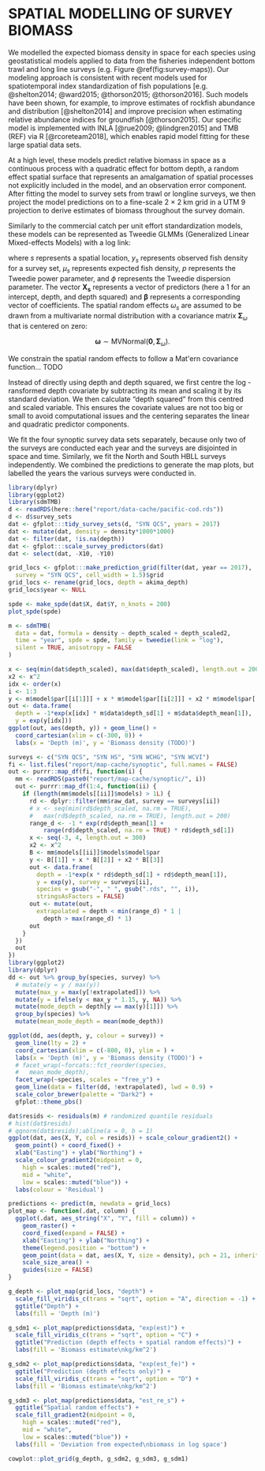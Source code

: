 # SPATIAL MODELLING OF SURVEY BIOMASS {#sec:spatial-modeling}

We modelled the expected biomass density in space for each species using geostatistical models applied to data from the fisheries independent bottom trawl and long line surveys (e.g. Figure \@ref(fig:survey-maps)). Our modeling approach is consistent with recent models used for spatiotemporal index standardization of fish populations [e.g. @shelton2014; @ward2015; @thorson2015; @thorson2016]. Such models have been shown, for example, to improve estimates of rockfish abundance and distribution [@shelton2014] and improve precision when estimating relative abundance indices for groundfish [@thorson2015]. Our specific model is implemented with INLA [@rue2009; @lindgren2015] and TMB (REF) via R [@rcoreteam2018], which enables rapid model fitting for these large spatial data sets.

At a high level, these models predict relative biomass in space as a continuous process with a quadratic effect for bottom depth, a random effect spatial surface that represents an amalgamation of spatial processes not explicitly included in the model, and an observation error component. After fitting the model to survey sets from trawl or longline surveys, we then project the model predictions on to a fine-scale 2 $\times$ 2 km grid in a UTM 9 projection to derive estimates of biomass throughout the survey domain.

Similarly to the commercial catch per unit effort standardization models, these models can be represented as Tweedie GLMMs (Generalized Linear Mixed-effects Models) with a log link:

\begin{align}
  y_s &\sim \mathrm{Tweedie}(\mu_s, p, \phi), \quad 1 < p < 2,\\
  \mu_s &= \exp \left( \bm{X}_s \bm{\beta} + \omega_s \right),
\end{align}

where $s$ represents a spatial location, $y_s$ represents observed fish density for a survey set, $\mu_s$ represents expected fish density, $p$ represents the Tweedie power parameter, and $\phi$ represents the Tweedie dispersion parameter. The vector $\bm{X_s}$ represents a vector of predictors (here a 1 for an intercept, depth, and depth squared) and $\bm{\beta}$ represents a corresponding vector of coefficients. The spatial random effects $\omega_s$ are assumed to be drawn from a multivariate normal distribution with a covariance matrix $\bm{\Sigma}_\omega$ that is centered on zero:

$$\bm{\omega} \sim \mathrm{MVNormal} \left( \bm{0}, \bm{\Sigma}_\omega \right).$$

We constrain the spatial random effects to follow a Mat\'ern covariance function... TODO


<!-- The Mat\'ern function describes the covariance between spatial locations $s_j$ and $s_k$ as: -->

<!-- $$\Phi\left( s_j,s_k \right) = \tau^2/\Gamma(\nu)2^{\nu - 1} -->
<!--     (\kappa d_{jk})^\nu K_\nu \left( \kappa d_{jk} \right),$$ -->

<!-- where $\tau^2$ represents the spatial variance, $\Gamma$ represents the Gamma function, $K_\nu$ represents the Bessel function, $d_{jk}$ represents the Euclidean distance between locations $s_j$ and $s_k$, and $\kappa$ represents a scaling parameter that is estimated.  -->

<!-- The parameter $\nu$ controls the smoothness of the covariance function. We set $\nu = 3/2$, as is commonly done when fitting similar spatial models [e.g. @ward2015; @thorson2015; @ono2016; @shelton2018], which lets the covariance function be more flexible than an exponential covariance function but still be differentiable [@rasmussen2004]. -->

Instead of directly using depth and depth squared, we first centre the log -ransformed depth covariate by subtracting its mean and scaling it by its standard deviation. We then calculate "depth squared" from this centred and scaled variable. This ensures the covariate values are not too big or small to avoid computational issues and the centering separates the linear and quadratic predictor components.

We fit the four synoptic survey data sets separately, because only two of the
surveys are conducted each year and the surveys are disjointed in space and
time. Similarly, we fit the North and South HBLL surveys independently. We combined the predictions to generate the map plots, but labelled the
years the various surveys were conducted in.

```r
library(dplyr)
library(ggplot2)
library(sdmTMB)
d <- readRDS(here::here("report/data-cache/pacific-cod.rds"))
d <- d$survey_sets
dat <- gfplot:::tidy_survey_sets(d, "SYN QCS", years = 2017)
dat <- mutate(dat, density = density*1000*1000)
dat <- filter(dat, !is.na(depth))
dat <- gfplot:::scale_survey_predictors(dat)
dat <- select(dat, -X10, -Y10)

grid_locs <- gfplot:::make_prediction_grid(filter(dat, year == 2017),
  survey = "SYN QCS", cell_width = 1.5)$grid
grid_locs <- rename(grid_locs, depth = akima_depth)
grid_locs$year <- NULL
```

```r
spde <- make_spde(dat$X, dat$Y, n_knots = 200)
plot_spde(spde)
```

```r
m <- sdmTMB(
  data = dat, formula = density ~ depth_scaled + depth_scaled2,
  time = "year", spde = spde, family = tweedie(link = "log"),
  silent = TRUE, anisotropy = FALSE
)
```

```r
x <- seq(min(dat$depth_scaled), max(dat$depth_scaled), length.out = 200)
x2 <- x^2
idx <- order(x)
i <- 1:3
y <- m$model$par[[i[1]]] + x * m$model$par[[i[2]]] + x2 * m$model$par[[i[3]]]
out <- data.frame(
  depth = -1*exp(x[idx] * m$data$depth_sd[1] + m$data$depth_mean[1]), 
  y = exp(y[idx]))
ggplot(out, aes(depth, y)) + geom_line() +
  coord_cartesian(xlim = c(-300, 0)) +
  labs(x = 'Depth (m)', y = 'Biomass density (TODO)')
```

```r
surveys <- c("SYN QCS", "SYN HS", "SYN WCHG", "SYN WCVI")
fi <- list.files("report/map-cache/synoptic", full.names = FALSE)
out <- purrr::map_df(fi, function(i) {
  mm <- readRDS(paste0("report/map-cache/synoptic/", i))
  out <- purrr::map_df(1:4, function(ii) {
    if (length(mm$models[[ii]]$models) > 1L) {
      rd <- dplyr::filter(mm$raw_dat, survey == surveys[ii])
      # x <- seq(min(rd$depth_scaled, na.rm = TRUE), 
      #   max(rd$depth_scaled, na.rm = TRUE), length.out = 200)
      range_d <- -1 * exp(rd$depth_mean[1] + 
          range(rd$depth_scaled, na.rm = TRUE) * rd$depth_sd[1])
      x <- seq(-3, 4, length.out = 300)
      x2 <- x^2
      B <- mm$models[[ii]]$models$model$par
      y <- B[[1]] + x * B[[2]] + x2 * B[[3]]
      out <- data.frame(
        depth = -1*exp(x * rd$depth_sd[1] + rd$depth_mean[1]), 
        y = exp(y), survey = surveys[ii], 
        species = gsub("-", " ", gsub(".rds", "", i)),
        stringsAsFactors = FALSE)
      out <- mutate(out, 
        extrapolated = depth < min(range_d) * 1 | 
          depth > max(range_d) * 1)
      out
    }
  })
  out
})
library(ggplot2)
library(dplyr)
dd <- out %>% group_by(species, survey) %>% 
  # mutate(y = y / max(y))
  mutate(max_y = max(y[!extrapolated])) %>% 
  mutate(y = ifelse(y < max_y * 1.15, y, NA)) %>% 
  mutate(mode_depth = depth[y == max(y)[1]]) %>% 
  group_by(species) %>%
  mutate(mean_mode_depth = mean(mode_depth))

ggplot(dd, aes(depth, y, colour = survey)) + 
  geom_line(lty = 2) +
  coord_cartesian(xlim = c(-800, 0), ylim = ) +
  labs(x = 'Depth (m)', y = 'Biomass density (TODO)') +
  # facet_wrap(~forcats::fct_reorder(species, 
  #   mean_mode_depth), 
  facet_wrap(~species, scales = "free_y") +
  geom_line(data = filter(dd, !extrapolated), lwd = 0.9) +
  scale_color_brewer(palette = "Dark2") +
  gfplot::theme_pbs()
```


```r
dat$resids <- residuals(m) # randomized quantile residuals
# hist(dat$resids)
# qqnorm(dat$resids);abline(a = 0, b = 1)
ggplot(dat, aes(X, Y, col = resids)) + scale_colour_gradient2() +
  geom_point() + coord_fixed() +
  xlab("Easting") + ylab("Northing") +
  scale_colour_gradient2(midpoint = 0,
    high = scales::muted("red"),
    mid = "white",
    low = scales::muted("blue")) +
  labs(colour = 'Residual')
```

```r
predictions <- predict(m, newdata = grid_locs)
plot_map <- function(.dat, column) {
  ggplot(.dat, aes_string("X", "Y", fill = column)) +
    geom_raster() +
    coord_fixed(expand = FALSE) +
    xlab("Easting") + ylab("Northing") +
    theme(legend.position = "bottom") +
    geom_point(data = dat, aes(X, Y, size = density), pch = 21, inherit.aes = FALSE) +
    scale_size_area() +
    guides(size = FALSE)
}
```

```r
g_depth <- plot_map(grid_locs, "depth") +
  scale_fill_viridis_c(trans = "sqrt", option = "A", direction = -1) +
  ggtitle("Depth") +
  labs(fill = 'Depth (m)')
```

```r
g_sdm1 <- plot_map(predictions$data, "exp(est)") +
  scale_fill_viridis_c(trans = "sqrt", option = "C") +
  ggtitle("Prediction (depth effects + spatial random effects)") +
  labs(fill = 'Biomass estimate\nkg/km^2')
```

```r
g_sdm2 <- plot_map(predictions$data, "exp(est_fe)") +
  ggtitle("Prediction (depth effects only)") +
  scale_fill_viridis_c(trans = "sqrt", option = "D") +
  labs(fill = 'Biomass estimate\nkg/km^2')
```

```r
g_sdm3 <- plot_map(predictions$data, "est_re_s") +
  ggtitle("Spatial random effects") +
  scale_fill_gradient2(midpoint = 0,
    high = scales::muted("red"),
    mid = "white",
    low = scales::muted("blue")) +
  labs(fill = 'Deviation from expected\nbiomass in log space')
```

```r
cowplot::plot_grid(g_depth, g_sdm2, g_sdm3, g_sdm1)
```

\clearpage

